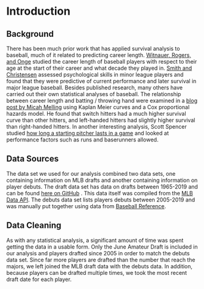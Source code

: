 # Introduction {#intro}

## Background

There has been much prior work that has applied survival analysis to baseball, much of it related to predicting career length. [Witnauer, Rogers, and Onge][Witnauer] studied the career length of baseball players with respect to their age at the start of their career and what decade they played in. [Smith and Christensen][Smith] assessed psychological skills in minor league players and found that they were predictive of current performance and later survival in major league baseball. Besides published research, many others have carried out their own statistical analyses of baseball. The relationship between career length and batting / throwing hand were examined in a [blog post by Micah Melling][Melling] using Kaplan Meier curves and a Cox proportional hazards model. He found that switch hitters had a much higher survival curve than other hitters, and left-handed hitters had slightly higher survival than right-handed hitters. In another interesting analysis, Scott Spencer studied [how long a starting pitcher lasts in a game][Spencer] and looked at performance factors such as runs and baserunners allowed.

[Witnauer]: https://www.ncbi.nlm.nih.gov/pmc/articles/PMC3184466/
[Smith]: https://journals.humankinetics.com/view/journals/jsep/17/4/article-p399.xml
[Melling]: https://www.baseballdatascience.com/survival-analysis-how-long-do-careers-last/
[Spencer]: https://ssp3nc3r.github.io/post/visual-exploration-of-starting-pitcher-duration/

## Data Sources

The data set we used for our analysis combined two data sets, one containing information on MLB drafts and another containing information on player debuts. The draft data set has data on drafts between 1965-2019 and can be found [here on GitHub](https://github.com/double-dose-larry/baseball_draft_data) . This data itself was compiled from the [MLB Data API](https://appac.github.io/mlb-data-api-docs/). The debuts data set lists players debuts between 2005-2019 and was manually put together using data from [Baseball Reference](https://www.baseball-reference.com/).
  
## Data Cleaning

As with any statistical analysis, a significant amount of time was spent getting the data in a usable form. Only the June Amateur Draft is included in our analysis and players drafted since 2005 in order to match the debuts data set. Since far more players are drafted than the number that reach the majors, we left joined the MLB draft data with the debuts data. In addition, because players can be drafted multiple times, we took the most recent draft date for each player.

